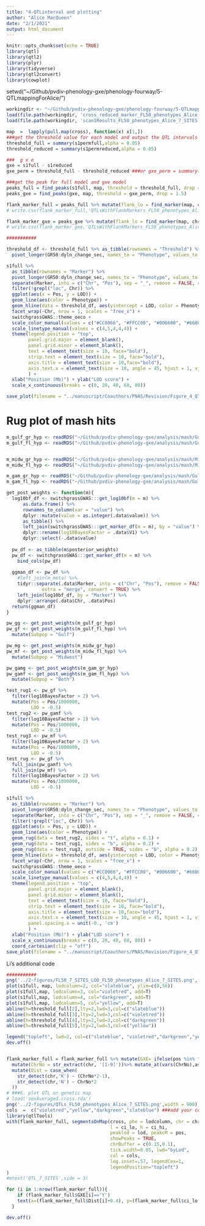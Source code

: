 ```yaml
---
title: "4-QTLinterval and plotting"
author: "Alice MacQueen"
date: "2/1/2021"
output: html_document
---
```


```r
knitr::opts_chunk$set(echo = TRUE)
library(qtl)
library(qtl2)
library(plyr)
library(tidyverse)
library(qtl2convert)
library(cowplot)
```


setwd("~/Github/pvdiv-phenology-gxe/phenology-fourway/5-QTLmappingForAlice/")

```r
workingdir <- "~/Github/pvdiv-phenology-gxe/phenology-fourway/5-QTLmappingForAlice/"
load(file.path(workingdir, 'cross_reduced_marker_FL50_phenotypes_Alice_7_SITES.RData'))
load(file.path(workingdir, 'scan1Results_FL50_phenotypes_Alice_7_SITES.RData.RData'))

map  =  lapply(pull.map(cross), function(x) x[1,])
###get the threshold value for each model and output the QTL intervals
threshold_full = summary(s1permfull,alpha = 0.05)
threshold_reduced = summary(s1permreduced,alpha = 0.05)
```

```r
###  g x e
gxe = s1full - s1reduced
gxe_perm = threshold_full - threshold_reduced ###or gxe_perm = summary(gxe, alpha=0.05)

###get the peak for full model and gxe model
peaks_full = find_peaks(s1full, map, threshold = threshold_full, drop = 1.5, peakdrop = 5)
peaks_gxe = find_peaks(gxe, map, threshold = gxe_perm, drop = 1.5)

flank_marker_full = peaks_full %>% mutate(flank_lo = find_marker(map, chr, ci_lo), flank_hi=find_marker(map, chr, ci_hi))
# write.csv(flank_marker_full,'QTLsWithFlankMarkers_FL50_phenotypes_Alice_7_SITES_Full_model.csv') ###change the name you want

flank_marker_gxe = peaks_gxe %>% mutate(flank_lo = find_marker(map, chr, ci_lo), flank_hi=find_marker(map, chr, ci_hi))
# write.csv(flank_marker_gxe,'QTLsWithFlankMarkers_FL50_phenotypes_Alice_7_SITES_gxe_model.csv')

###########
```

```r
threshold_df <- threshold_full %>% as_tibble(rownames = "Threshold") %>%
  pivot_longer(GR50:dyln_change_sec, names_to = "Phenotype", values_to = "LOD")

s1full %>%
  as_tibble(rownames = "Marker") %>%
  pivot_longer(GR50:dyln_change_sec, names_to = "Phenotype", values_to = "LOD") %>%
  separate(Marker, into = c("Chr", "Pos"), sep = "_", remove = FALSE, convert = TRUE) %>%
  filter(!grepl("loc", Chr)) %>%
  ggplot(aes(x = Pos, y = LOD)) + 
  geom_line(aes(color = Phenotype)) +
  geom_hline(data = threshold_df, aes(yintercept = LOD, color = Phenotype, linetype = Phenotype)) +
  facet_wrap(~Chr, nrow = 1, scales = "free_x") +
  switchgrassGWAS::theme_oeco + 
  scale_color_manual(values = c("#CC0066", "#FFCC00", "#006600", "#6600FF", "grey")) + 
  scale_linetype_manual(values = c(4,5,4,4,4)) +
  theme(legend.position = "top",
        panel.grid.major = element_blank(), 
        panel.grid.minor = element_blank(),
        text = element_text(size = 10, face="bold"),
        strip.text = element_text(size = 10, face="bold"),
        axis.title = element_text(size = 10,face="bold"),
        axis.text.x = element_text(size = 10, angle = 45, hjust = 1, vjust = 1),
        ) + 
  xlab("Position (Mb)") + ylab("LOD score") +
  scale_x_continuous(breaks = c(0, 20, 40, 60, 80))

save_plot(filename = "../manuscript/Coauthors/PNAS/Revision/Figure_4_QTL_by_lod_score.svg", base_height = 3, base_width = 13.5, plot = last_plot())
```

# Rug plot of mash hits
```r
m_gulf_gr_hyp <- readRDS("~/Github/pvdiv-phenology-gxe/analysis/mash/Gulf/Strong_Effects_19000_SNPs_GR50_Gulf_Uhyp.rds")
m_gulf_fl_hyp <- readRDS("~/Github/pvdiv-phenology-gxe/analysis/mash/Gulf/Strong_Effects_19000_SNPs_FL50_Gulf_Uhyp.rds")


m_midw_gr_hyp <- readRDS("~/Github/pvdiv-phenology-gxe/analysis/mash/Midwest/Strong_Effects_24000_SNPs_GR50_Midwest_Uhyp.rds")
m_midw_fl_hyp <- readRDS("~/Github/pvdiv-phenology-gxe/analysis/mash/Midwest/Strong_Effects_33000_SNPs_FL50_Midwest_Uhyp.rds")

m_gam_gr_hyp <- readRDS("~/Github/pvdiv-phenology-gxe/analysis/mash/Gulf_and_Midwest/Strong_Effects_19000_SNPs_GR50_Gulf_and_Midwest_Uhyp.rds")
m_gam_fl_hyp <- readRDS("~/Github/pvdiv-phenology-gxe/analysis/mash/Gulf_and_Midwest/Strong_Effects_19000_SNPs_FL50_Gulf_and_Midwest_Uhyp.rds")
```

```r
get_post_weights <- function(m){
  log10bf_df <- switchgrassGWAS:::get_log10bf(m = m) %>%
      as.data.frame() %>%
      rownames_to_column(var = "value") %>%
      dplyr::mutate(value = as.integer(.data$value)) %>%
      as_tibble() %>%
      left_join(switchgrassGWAS:::get_marker_df(m = m), by = "value") %>%
      dplyr::rename(log10BayesFactor = .data$V1) %>%
      dplyr::select(-.data$value)
  
  pw_df <- as_tibble(m$posterior_weights)
  pw_df <- switchgrassGWAS:::get_marker_df(m = m) %>%
    bind_cols(pw_df)
  
  ggman_df <- pw_df %>%
    #left_join(m_meta) %>%
    tidyr::separate(.data$Marker, into = c("Chr", "Pos"), remove = FALSE, sep = "_",
             extra = "merge", convert = TRUE) %>%
    left_join(log10bf_df, by = "Marker") %>%
    dplyr::arrange(.data$Chr, .data$Pos) 
  return(ggman_df)
}

pw_gg <- get_post_weights(m_gulf_gr_hyp)
pw_gf <- get_post_weights(m_gulf_fl_hyp) %>%
  mutate(Subpop = "Gulf")

pw_mg <- get_post_weights(m_midw_gr_hyp)
pw_mf <- get_post_weights(m_midw_fl_hyp) %>%
  mutate(Subpop = "Midwest")

pw_gamg <- get_post_weights(m_gam_gr_hyp)
pw_gamf <- get_post_weights(m_gam_fl_hyp) %>%
  mutate(Subpop = "Both")
```

```r
test_rug1 <- pw_gf %>%
  filter(log10BayesFactor > 2) %>% 
  mutate(Pos = Pos/1000000, 
         LOD = -0.5)
test_rug2 <- pw_gamf %>%
  filter(log10BayesFactor > 2) %>% 
  mutate(Pos = Pos/1000000, 
         LOD = -0.5)
test_rug3 <- pw_mf %>%
  filter(log10BayesFactor > 2) %>% 
  mutate(Pos = Pos/1000000, 
         LOD = -0.5)
test_rug <- pw_gf %>%
  full_join(pw_gamf) %>%
  full_join(pw_mf) %>%
  filter(log10BayesFactor > 2) %>% 
  mutate(Pos = Pos/1000000, 
         LOD = -0.5)
```


```r
s1full %>%
  as_tibble(rownames = "Marker") %>%
  pivot_longer(GR50:dyln_change_sec, names_to = "Phenotype", values_to = "LOD") %>%
  separate(Marker, into = c("Chr", "Pos"), sep = "_", remove = FALSE, convert = TRUE) %>%
  filter(!grepl("loc", Chr)) %>%
  ggplot(aes(x = Pos, y = LOD)) + 
  geom_line(aes(color = Phenotype)) +
  geom_rug(data = test_rug2, sides = "t", alpha = 0.1) + 
  geom_rug(data = test_rug1, sides = "b", alpha = 0.2) + 
  geom_rug(data = test_rug3, outside = TRUE, sides = "b", alpha = 0.2) + 
  geom_hline(data = threshold_df, aes(yintercept = LOD, color = Phenotype, linetype = Phenotype)) +
  facet_wrap(~Chr, nrow = 1, scales = "free_x") +
  switchgrassGWAS::theme_oeco + 
  scale_color_manual(values = c("#CC0066", "#FFCC00", "#006600", "#6600FF", "grey")) + 
  scale_linetype_manual(values = c(4,5,4,4,4)) +
  theme(legend.position = "top",
        panel.grid.major = element_blank(), 
        panel.grid.minor = element_blank(),
        text = element_text(size = 10, face="bold"),
        strip.text = element_text(size = 10, face="bold"),
        axis.title = element_text(size = 10,face="bold"),
        axis.text.x = element_text(size = 10, angle = 45, hjust = 1, vjust = 1),
        panel.spacing.x = unit(-0., 'cm')
        ) + 
  xlab("Position (Mb)") + ylab("LOD score") +
  scale_x_continuous(breaks = c(0, 20, 40, 60, 80)) + 
  coord_cartesian(clip = "off")
save_plot(filename = "../manuscript/Coauthors/PNAS/Revision/Figure_4_QTL_by_lod_score_w_rugs.svg", base_height = 3, base_width = 13.5, plot = last_plot())
```



Li's additional code
```r
###########
png('../2-figures/FL50_7_SITES_LOD_FL50_phenotypes_Alice_7_SITES.png', width = 800)
plot(s1full, map, lodcolumn=2, col="slateblue", ylim=c(0,56))
plot(s1full,map, lodcolumn=3, col="violetred", add=T)
plot(s1full,map, lodcolumn=4, col="darkgreen", add=T)
plot(s1full,map, lodcolumn=5, col="yellow", add=T)
abline(h=threshold_full[2],lty=2,lwd=3,col=c("slateblue"))
abline(h=threshold_full[3],lty=2,lwd=3,col=c("violetred"))
abline(h=threshold_full[4],lty=2,lwd=3,col=c("darkgreen"))
abline(h=threshold_full[5],lty=2,lwd=3,col=c("yellow"))

legend("topleft", lwd=2, col=c("slateblue", "violetred","darkgreen","yellow"), colnames(s1full)[c(2,3,4,5)], bg="gray90")
dev.off()


flank_marker_full = flank_marker_full %>% mutate(GXE= ifelse(pos %in% flank_marker_gxe$pos, 'Y','N'))%>%
  mutate(ChrNo = str_extract(chr, '[1-9]'))%>% mutate_at(vars(ChrNo),as.numeric) %>%
  mutate(Dist = case_when(
    str_detect(chr,'K') ~ (ChrNo*2-1),
    str_detect(chr,'N') ~ ChrNo*2
  ))
# ###6. plot QTL on genetic map
# load('sexAveraged.cross.rda')
png('../2-figures/QTLs_FL50_phenotypes_Alice_7_SITES.png',width = 900)
cols  =  c("violetred","yellow","darkgreen","slateblue") ###add your colors depending on how many traits you have
library(qtlTools)
with(flank_marker_full, segmentsOnMap(cross, phe = lodcolumn, chr = chr,
                                      l = ci_lo, h = ci_hi,
                                      peaklod = lod, peakcM = pos,
                                      showPeaks = TRUE,
                                      chrBuffer = c(0.15,0.1),
                                      tick.width=0.05, lwd="byLod",
                                      col = cols,
                                      leg.inset=.57, legendCex=1,
                                      legendPosition="topleft")
)
#mtext('QTL_7_SITES',side = 3)

for (i in 1:nrow(flank_marker_full)){
    if (flank_marker_full$GXE[i]=='Y')
    text(x=(flank_marker_full$Dist[i]+0.4), y=(flank_marker_full$ci_lo[i]),'*',col = 'red',cex = 1.5)
  }

dev.off()

```


